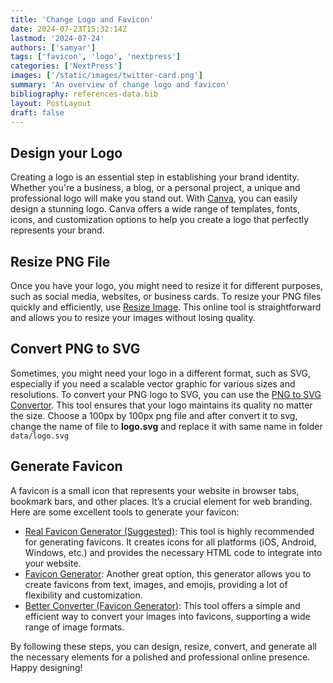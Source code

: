 ```yaml
---
title: 'Change Logo and Favicon'
date: 2024-07-23T15:32:14Z
lastmod: '2024-07-24'
authors: ['samyar']
tags: ['favicon', 'logo', 'nextpress']
categories: ['NextPress']
images: ['/static/images/twitter-card.png']
summary: 'An overview of change logo and favicon'
bibliography: references-data.bib
layout: PostLayout
draft: false
---
```


## Design your Logo

Creating a logo is an essential step in establishing your brand identity. Whether you're a business, a blog, or a personal project, a unique and professional logo will make you stand out. With [Canva](https://www.canva.com/), you can easily design a stunning logo. Canva offers a wide range of templates, fonts, icons, and customization options to help you create a logo that perfectly represents your brand.

## Resize PNG File

Once you have your logo, you might need to resize it for different purposes, such as social media, websites, or business cards. To resize your PNG files quickly and efficiently, use [Resize Image](https://onlinepngtools.com/resize-png). This online tool is straightforward and allows you to resize your images without losing quality.

## Convert PNG to SVG

Sometimes, you might need your logo in a different format, such as SVG, especially if you need a scalable vector graphic for various sizes and resolutions. To convert your PNG logo to SVG, you can use the [PNG to SVG Convertor](https://www.freeconvert.com/png-to-svg). This tool ensures that your logo maintains its quality no matter the size.
Choose a 100px by 100px png file and after convert it to svg, change the name of file to **logo.svg** and replace it with same name in folder `data/logo.svg`

## Generate Favicon

A favicon is a small icon that represents your website in browser tabs, bookmark bars, and other places. It’s a crucial element for web branding. Here are some excellent tools to generate your favicon:

- [Real Favicon Generator (Suggested)](https://realfavicongenerator.net/): This tool is highly recommended for generating favicons. It creates icons for all platforms (iOS, Android, Windows, etc.) and provides the necessary HTML code to integrate into your website.
- [Favicon Generator](https://favicon.io/favicon-generator/): Another great option, this generator allows you to create favicons from text, images, and emojis, providing a lot of flexibility and customization.
- [Better Converter (Favicon Generator)](https://www.better-converter.com/Image-converters/Image-to-Favicons): This tool offers a simple and efficient way to convert your images into favicons, supporting a wide range of image formats.

By following these steps, you can design, resize, convert, and generate all the necessary elements for a polished and professional online presence. Happy designing!

